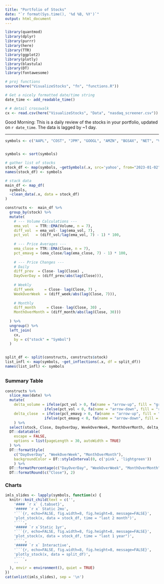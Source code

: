 ```yaml
---
title: "Portfolio of Stocks"
date: "`r format(Sys.time(), '%d %B, %Y')`"
output: html_document
---
```

```r
library(quantmod)
library(dplyr)
library(purrr)
library(here)
library(TTR)
library(ggplot2)
library(plotly)
library(blastula)
library(DT)
library(fontawesome)

# proj functions
source(here("VisualizeStocks", "fn", "functions.R"))

# Get a nicely formatted date/time string
date_time <- add_readable_time()

# # detail crosswalk
cx <- read.csv(here("VisualizeStocks", "Data", "nasdaq_screener.csv"))
```
Good Morning: This is a daily review of the stocks in your portfolio, updated on `r date_time`. The data is lagged by ~1 day.

---
```r

symbols <- c("AAPL", "COST", "JPM", "GOOGL", "AMZN", "BGSAX", "NET", "VUG", "MSFT", "PRWCX", "NVDA", "DODGX", "PRGTX", "VOO", "VEIRX", "VTSAX", "BYDDY", "VWILX", "V", "VDADX", "QQQM", "QQQ", "VYM", "SCHD", "O", "TSM", "BABA", "VDE", "NBIS", "GELYF", "BA", "EL", "TCMD", "CRWV")


symbols <- sort(symbols)

# gather list of stocks 
stock_df <- map(symbols, ~getSymbols(.x, src='yahoo', from="2023-01-02", auto.assign=FALSE))
names(stock_df) <- symbols

# stack data
main_df <- map_df(
  symbols,
  ~clean_data(.x, data = stock_df)
) 

constructs <-  main_df %>% 
  group_by(stock) %>% 
  mutate(
    # --- Volume Calculations --- 
    ema_vol   = TTR::EMA(Volume, n = 7),
    diff_vol  = ema_vol- lag(ema_vol, 7),
    pct_vol   = (diff_vol/lag(ema_vol, 7) - 1) * 100,
    
    # --- Price Averages ---
    ema_close = TTR::EMA(Close, n = 7),
    pct_emavg = (ema_close/lag(ema_close, 7) - 1) * 100,
    
    # --- Price Changes ---
    # Daily 
    diff_prev  = Close- lag(Close) ,
    DayOverDay = (diff_prev/abs(lag(Close))),
    
    # Weekly
    diff_week     = Close- lag(Close, 7) ,
    WeekOverWeek  = (diff_week/abs(lag(Close, 7))),
    
    # Monthly
    diff_month     = Close- lag(Close, 30) ,
    MonthOverMonth = (diff_month/abs(lag(Close, 30)))
    
  ) %>% 
  ungroup() %>% 
  left_join(
    cx,
    by = c("stock" = "Symbol")
  )
  

split_df <- split(constructs, constructs$stock)
list_infl <- map(symbols, ~get_inflections(.x, df = split_df))
names(list_infl) <- symbols

```
##  {.tabset}

### Summary Table
```r
constructs %>% 
  slice_max(date) %>% 
  mutate(
    delta_volume = ifelse(pct_vol > 0, fa(name = "arrow-up", fill = "green"), 
                  ifelse(pct_vol < 0, fa(name = "arrow-down", fill = "red"), "")),
    delta_close  = ifelse(pct_emavg > 0, fa(name = "arrow-up", fill = "green"), 
                  ifelse(pct_emavg < 0, fa(name = "arrow-down", fill = "red"), ""))
    ) %>% 
  select(stock, Close, DayOverDay, WeekOverWeek, MonthOverMonth, delta_volume, delta_close) %>% 
  DT::datatable(
    escape = FALSE,
    options = list(pageLength = 30, autoWidth = TRUE)
  ) %>% 
  DT::formatStyle(
    c("DayOverDay", "WeekOverWeek", "MonthOverMonth"),
    backgroundColor = DT::styleInterval(0, c('pink', 'lightgreen'))
    ) %>% 
  DT::formatPercentage(c("DayOverDay", "WeekOverWeek", "MonthOverMonth"),1) %>% 
  DT::formatRound(c("Close"), 2)

```

### Charts {.tabset}
```r

imls_slides <- lapply(symbols, function(x) {
  knitr::knit_child(text = c('',
    '#### `r x` {.tabset}',
    '##### `r x` Static 2mo',
    '```{r, echo=FALSE, fig.width=8, fig.height=8, message=FALSE}',
    'plot_stock(x, data = stock_df, time = "last 2 month")',
    '```',
    '##### `r x`Static 1yr',
    '```{r, echo=FALSE, fig.width=8, fig.height=8, message=FALSE}',
    'plot_stock(x, data = stock_df, time = "last 1 year")',
    '```',
    '##### `r x` Interactive',
    '```{r, echo=FALSE, fig.width=8, fig.height=8, message=FALSE}',
    'plotly_stock(x, data = split_df)',
    '```',
    ''
  ), envir = environment(), quiet = TRUE)
})
cat(unlist(imls_slides), sep = '\n')
```


